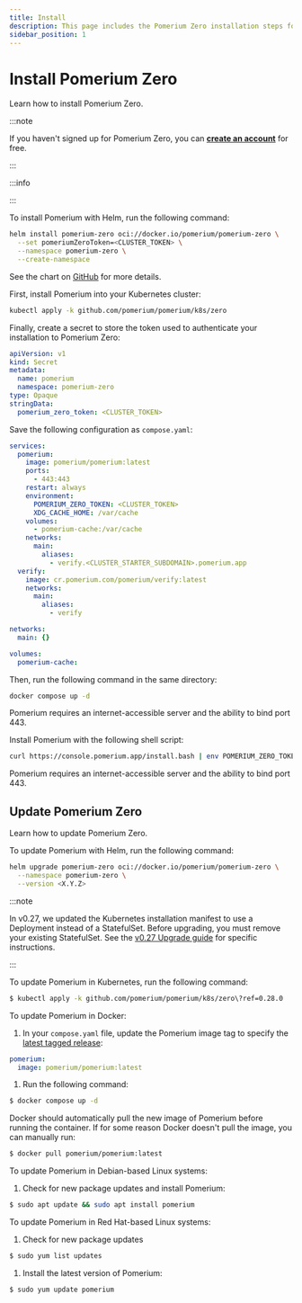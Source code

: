 ```yaml
---
title: Install
description: This page includes the Pomerium Zero installation steps for supported deployment environments.
sidebar_position: 1
---
```



# Install Pomerium Zero

Learn how to install Pomerium Zero.

:::note

If you haven't signed up for Pomerium Zero, you can [**create an account**](https://console.pomerium.app/create-account) for free.

:::

:::info

<CoreToZeroImport />

:::

<Tabs>
<TabItem value="kubernetes-helm" label="Kubernetes (Helm)">

To install Pomerium with Helm, run the following command:

```bash
helm install pomerium-zero oci://docker.io/pomerium/pomerium-zero \
  --set pomeriumZeroToken=<CLUSTER_TOKEN> \
  --namespace pomerium-zero \
  --create-namespace
```

See the chart on [GitHub](https://github.com/pomerium/install/tree/main/zero/helm) for more details.

</TabItem>
<TabItem value="kubernetes-manual" label="Kubernetes (Manual)">

First, install Pomerium into your Kubernetes cluster:

```bash
kubectl apply -k github.com/pomerium/pomerium/k8s/zero
```

Finally, create a secret to store the token used to authenticate your installation to Pomerium Zero:

```yaml
apiVersion: v1
kind: Secret
metadata:
  name: pomerium
  namespace: pomerium-zero
type: Opaque
stringData:
  pomerium_zero_token: <CLUSTER_TOKEN>
```

</TabItem>
<TabItem value="docker" label="Docker">

Save the following configuration as `compose.yaml`:

```yaml title="compose.yaml"
services:
  pomerium:
    image: pomerium/pomerium:latest
    ports:
      - 443:443
    restart: always
    environment:
      POMERIUM_ZERO_TOKEN: <CLUSTER_TOKEN>
      XDG_CACHE_HOME: /var/cache
    volumes:
      - pomerium-cache:/var/cache
    networks:
      main:
        aliases:
          - verify.<CLUSTER_STARTER_SUBDOMAIN>.pomerium.app
  verify:
    image: cr.pomerium.com/pomerium/verify:latest
    networks:
      main:
        aliases:
          - verify

networks:
  main: {}

volumes:
  pomerium-cache:
```

Then, run the following command in the same directory:

```bash
docker compose up -d
```

Pomerium requires an internet-accessible server and the ability to bind port 443.

</TabItem>
<TabItem value="linux" label="Linux">

Install Pomerium with the following shell script:

```bash
curl https://console.pomerium.app/install.bash | env POMERIUM_ZERO_TOKEN=<CLUSTER_TOKEN> bash -s install
```

Pomerium requires an internet-accessible server and the ability to bind port 443.

</TabItem>
</Tabs>

## Update Pomerium Zero

Learn how to update Pomerium Zero.

<Tabs>
<TabItem value="kubernetes-helm" label="Kubernetes (Helm)">

To update Pomerium with Helm, run the following command:

```bash
helm upgrade pomerium-zero oci://docker.io/pomerium/pomerium-zero \
  --namespace pomerium-zero \
  --version <X.Y.Z>
```

</TabItem>
<TabItem value="kubernetes-manual" label="Kubernetes (Manual)">

:::note

In v0.27, we updated the Kubernetes installation manifest to use a Deployment instead of a StatefulSet. Before upgrading, you must remove your existing StatefulSet. See the [v0.27 Upgrade guide](/docs/core/upgrading#upgrading-pomerium-zero-deployments-in-kubernetes) for specific instructions.

:::

To update Pomerium in Kubernetes, run the following command:

```bash
$ kubectl apply -k github.com/pomerium/pomerium/k8s/zero\?ref=0.28.0
```

</TabItem>
<TabItem label="Docker" value="docker">

To update Pomerium in Docker:

1. In your `compose.yaml` file, update the Pomerium image tag to specify the [latest tagged release](https://github.com/pomerium/pomerium/tags):

```yaml
pomerium:
  image: pomerium/pomerium:latest
```

1. Run the following command:

```bash
$ docker compose up -d
```

Docker should automatically pull the new image of Pomerium before running the container. If for some reason Docker doesn't pull the image, you can manually run:

```bash
$ docker pull pomerium/pomerium:latest
```

</TabItem>
<TabItem label="Linux" value="linux">

To update Pomerium in Debian-based Linux systems:

1. Check for new package updates and install Pomerium:

```bash
$ sudo apt update && sudo apt install pomerium
```

To update Pomerium in Red Hat-based Linux systems:

1. Check for new package updates

```bash
$ sudo yum list updates
```

1. Install the latest version of Pomerium:

```bash
$ sudo yum update pomerium
```

</TabItem>
</Tabs>
